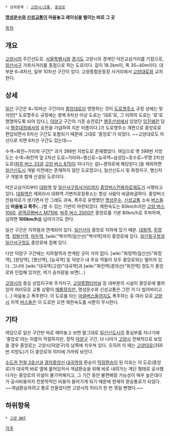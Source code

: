  * 상위항목 : [[고양시/교통]], [[중앙로]]

{{{+1 中央路 / Jungang-ro }}}

'''[[명성운수]]와 [[신성교통]]이 마음놓고 레이싱을 벌이는 바로 그 곳'''

[[목차]]
== 개요 ==
[[고양시]]의 주간선도로. [[서울특별시]]와 [[경기도]] 고양시의 경계인 덕은교삼거리를 기점으로, [[일산서구]] 가좌사거리를 종점으로 하는 도로이다. 길이 18.2km이, 폭 35~40m이다. 대부분 6~8차선, 일부 10차선 구간이 있다. 고양종합운동장 사거리에서 [[고양대로]]와 교차한다.

== 상세 ==
[[일산]] 구간은 8~10차선 구간이라 [[중앙대로]]라 명명하는 것이 [[도로명주소]] 규정 상에는 맞지만[* 도로명주소 규정에는 왕복 8차선 이상 도로는 '대로'로, 그 이하의 도로는 '로'로 명명하도록 되어 있다.], [[덕양구]] 구간의 기존 승전로[* [[행주산성]]에서 있었던 [[임진왜란]] 당시 [[행주대첩]]에서의 승전을 기념하여 지은 이름이다.]가 도로명주소 개편으로 중앙로로 편입되면서 6차선 구간도 포함되기 때문에 그대로 '중앙로'가 되었다. ~~고양대로도 차선으로 치면 6차선 구간도 있는데~~

수색~화전~가라뫼 구간[* 과거 398번 지방도로 존재했었다. 여담으로 옛 398번 지방도는 수색~화전역 앞 2차선 도로~가라뫼~행신로~능곡역~삼성당~호수로~무명 2차선 도로([[파주 버스 33]]과 [[고양 버스 870]]이 지나가는 길)~경의로에 해당된다.]을 제외하면 [[일산신도시]] 개발 이전에는 존재하지 않던 도로였으나, 일산신도시 및 화정지구, 행신지구 개발과 함께 신설된 도로이다.

덕은교삼거리부터 [[대화역]] 앞 [[일산서구]]청사거리까지 [[중앙버스전용차로]]제도가 시행되고 있다. [[대화역]]은 제외라서 대화역 가변차로정류소는 항상 사람이 바글바글하다. 중앙버스전용차로가 생기면서 안 그래도 과속, 폭주로 유명했던 [[명성운수]], [[신성교통]] 소속 [[버스]]들이 '''마음놓고 폭주'''(...)할 수 있는 기반이 마련되었다. 제한속도는 60km/h지만 [[고양 버스 1000]], [[광역급행버스 M7106]], [[파주 버스 2000]]은 중앙로를 기본 80km/h로 주파하며, 심하면 '''100km/h'''를 넘어가기도 한다.

일산 구간은 지하철과 연계되어 있다. [[일산선]]이 중앙로 지하에 있기 때문. [[대화역]], [[주엽역]], [[정발산역]], [[마두역]], [wiki:"백석역(일산선)"백석역]까지 중앙로에 있다. [[일산동구]]청과 [[일산서구]]청도 중앙로에 접해 있다.

다만 덕양구 구간에는 지하철역과 연계된 곳이 거의 없다. [wiki:"화정역(일산선)"화정역], [원당역], [행신역], [능곡역] 등 덕양구 내 주요 역들이 모두 중앙로와는 떨어져 있다. 그나마 [wiki:"대곡역(고양)"대곡역]과 [wiki:"화전역(경의선)"화전역] 정도가 중앙로와 인접해 있지만, 여기 승차량을 보면(...)

[[고양시]]의 중심 상업지구와 주거지구, [[고양종합터미널]] 등 대부분의 시설이 중앙로에 몰려 있어 여러모로 교통 상황이 [[메롱]]하지만, 명성운수와 신성교통은 그런 거 다 씹어버리고(...) 마음놓고 폭주한다. 이 도로를 타는 [[고양시 마을버스|마을버스]]들까지도 폭주하는 등 여러 모로 [[고양시]] 지역 [[버스]]들은 이 도로만 오면 제한속도를 사뿐히 무시한다.
== 기타 ==
여담으로 일산 구간만 따로 떼어놓고 보면 말그대로 [[일산신도시]]의 중심부를 지나기에 '중앙로'라는 이름이 적절하지만, 정작 [[덕양구]] 구간, 더 나아가 [[고양시]] 전체적으로 보았을 경우 중앙로는 고양시(덕양구)의 남쪽에 치우쳐 있다. 오히려 이 때는 [[고양대로]](356번 지방도)가 더 중앙로의 의미에 가까워 보인다.

[[수도권 전철 3호선]]과 [[경의중앙선]] [[대곡역(고양)|대곡역]]의 환승이 [[막장환승]]이 된 이유는 이 도로(중앙로)가 대곡역 바로 옆에 붙어있어서 개념환승을 위해 바로 내려가는 계단 형태로 공사했다가는 중앙로의 이설이 불가피해지고, 그 기간 동안 불편해질 가능성이 매우 높은데다가 공사비용까지 천문학적인 비용이 들어가게 되기 때문에 현재의 환승통로가 되었다. ~~개념환승하려고 통로 만들었다면 고양시의 허리가 한 번 꺾일 뻔했다.~~

== 하위항목 ==
 * [[고양 BRT]]
[[각주]]
